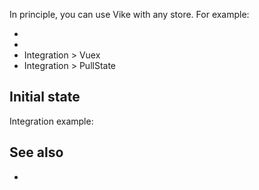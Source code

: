 
In principle, you can use Vike with any store. For example:
- <Link href="/redux" />
- <Link href="/pinia" />
- <Link href="/vuex">Integration &gt; Vuex</Link>
- <Link href="/pullstate">Integration &gt; PullState</Link>


## Initial state

<DataIntegrationIntro
  toolType="data-store"
/>

Integration example:
<DataIntegrationStore />


## See also

- <Link href="/data-fetching-tools" />
